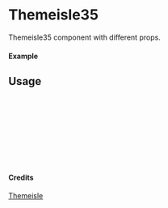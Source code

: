 
<Meta of={Themeisle35} title="Themeisle/Themeisle35" />

# Themeisle35

Themeisle35 component with different props.

#### Example

<Canvas of={Themeisle35.Primary} />

## Usage

```ts
import { Themeisle35 } from "yadl-ui";

const Example = () => {
  return (
      <Themeisle35 />
  );
};

export default Example;
```

#### Credits
[Themeisle](https://themeisle.com/illustrations/)
